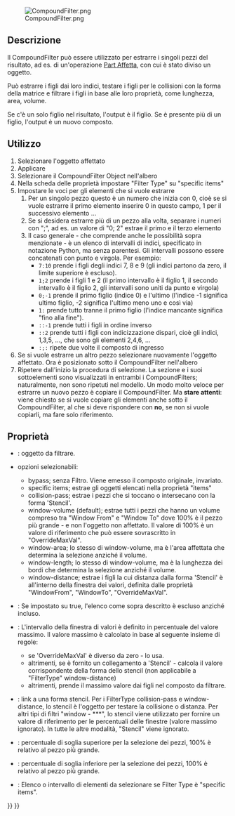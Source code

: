 <languages/>
{{Docnav/it
|[[Part_ExplodeCompound/it|Esplodi composto]]
|[[Part_Boolean/it|Operazione booleana]]
|[[Part_Workbench/it|Part]]
|IconL=Part_ExplodeCompound.svg
|IconR=Part_Boolean.svg
|IconC=Workbench_Part.svg
}}

{{GuiCommand/it
|Name=Part Compound‏‎Filter
|Name/it=Part filtra composto
|MenuLocation=Parte → Composto → Filtra composto
|Workbenches=[[Part Workbench/it|Part]]
|Version=0.17
}}

[[File:CompoundFilter.png]]

<span id="Description"></span>
==Descrizione==

Il CompoundFilter può essere utilizzato per estrarre i singoli pezzi del risultato, ad es. di un'operazione [[Part_Slice/it|Part Affetta]], con cui è stato diviso un oggetto.

Può estrarre i figli dai loro indici, testare i figli per le collisioni con la forma della matrice e filtrare i figli in base alle loro proprietà, come lunghezza, area, volume.

Se c'è un solo figlio nel risultato, l'output è il figlio. Se è presente più di un figlio, l'output è un nuovo composto.

<span id="Usage"></span>
==Utilizzo==

# Selezionare l'oggetto affettato
# Applicare {{MenuCommand|Parte → Composto → Filtra composto}}
# Selezionare il CompoundFilter Object nell'albero
# Nella scheda delle proprietà impostare "Filter Type" su "specific items"
# Impostare le voci per gli elementi che si vuole estrarre
## Per un singolo pezzo questo è un numero che inizia con 0, cioè se si vuole estrarre il primo elemento inserire 0 in questo campo, 1 per il successivo elemento ...
## Se si desidera estrarre più di un pezzo alla volta, separare i numeri con ";", ad es. un valore di "0; 2" estrae il primo e il terzo elemento
## Il caso generale - che comprende anche le possibilità sopra menzionate - è un elenco di intervalli di indici, specificato in notazione Python, ma senza parentesi. Gli intervalli possono essere concatenati con punto e virgola. Per esempio:
##*   <tt>7:10</tt> prende i figli degli indici 7, 8 e 9 (gli indici partono da zero, il limite superiore è escluso).
##*   <tt>1;2 </tt> prende i figli 1 e 2 (il primo intervallo è il figlio 1, il secondo intervallo è il figlio 2, gli intervalli sono uniti da punto e virgola)
##*   <tt>0;-1</tt> prende il primo figlio (indice 0) e l'ultimo (l'indice -1 significa ultimo figlio, -2 significa l'ultimo meno uno e così via)
##*   <tt>1:  </tt> prende tutto tranne il primo figlio (l'indice mancante significa "fino alla fine").
##*   <tt>::-1</tt> prende tutti i figli in ordine inverso
##*   <tt>::2 </tt> prende tutti i figli con indicizzazione dispari, cioè gli indici, 1,3,5, ..., che sono gli elementi 2,4,6, ...
##*   <tt>:;: </tt> ripete due volte il composto di ingresso
# Se si vuole estrarre un altro pezzo selezionare nuovamente l'oggetto affettato. Ora è posizionato sotto il CompoundFilter nell'albero
# Ripetere dall'inizio la procedura di selezione. La sezione e i suoi sottoelementi sono visualizzati in entrambi i CompoundFilters; naturalmente, non sono ripetuti nel modello. Un modo molto veloce per estrarre un nuovo pezzo è copiare il CompoundFilter. Ma '''stare attenti''': viene chiesto se si vuole copiare gli elementi anche sotto il CompoundFilter, al che si deve rispondere con '''no''', se non si vuole copiarli, ma fare solo riferimento.

<span id="Properties"></span>
== Proprietà ==

<div class="mw-translate-fuzzy">
* {{PropertyData|Base}}: oggetto da filtrare.
* {{PropertyData|Filter Type}} opzioni selezionabili:
** bypass; senza Filtro. Viene emesso il composto originale, invariato.
** specific items; estrae gli oggetti elencati nella proprietà "items"
** collision-pass; estrae i pezzi che si toccano o intersecano con la forma 'Stencil'.
** window-volume (default); estrae tutti i pezzi che hanno un volume compreso tra "Window From" e "Window To" dove 100% è il pezzo più grande - e non l'oggetto non affettato. Il valore di 100% è un valore di riferimento che può essere sovrascritto in "OverrideMaxVal".
** window-area; lo stesso di window-volume, ma è l'area affettata che determina la selezione anziché il volume.
** window-length; lo stesso di window-volume, ma è la lunghezza dei bordi che determina la selezione anziché il volume.
** window-distance; estrae i figli la cui distanza dalla forma 'Stencil' è all'interno della finestra dei valori, definita dalle proprietà "WindowFrom", "WindowTo", "OverrideMaxVal".
* {{PropertyData|Invert}}: Se impostato su true, l'elenco come sopra descritto è escluso anziché incluso.
* {{PropertyData|Override Max Val}}: L'intervallo della finestra di valori è definito in percentuale del valore massimo. Il valore massimo è calcolato in base al seguente insieme di regole:
** se 'OverrideMaxVal' è diverso da zero - lo usa.
** altrimenti, se è fornito un collegamento a 'Stencil' - calcola il valore corrispondente della forma dello stencil (non applicabile a "FilterType" window-distance)
** altrimenti, prende il massimo valore dai figli nel composto da filtrare.
* {{PropertyData|Stencil}}: link a una forma stencil. Per i FilterType collision-pass e window-distance, lo stencil è l'oggetto per testare la collisione o distanza. Per altri tipi di filtri "window - ***", lo stencil viene utilizzato per fornire un valore di riferimento per le percentuali delle finestre (valore massimo ignorato). In tutte le altre modalità, "Stencil" viene ignorato.
* {{PropertyData|Window From}}: percentuale di soglia superiore per la selezione dei pezzi, 100% è relativo al pezzo più grande.
* {{PropertyData|Window To}}: percentuale di soglia inferiore per la selezione dei pezzi, 100% è relativo al pezzo più grande.
* {{PropertyData|items}}: Elenco o intervallo di elementi da selezionare se Filter Type è "specific items".
</div>



{{Docnav/it
|[[Part_ExplodeCompound/it|Esplodi composto]]
|[[Part_Boolean/it|Operazione booleana]]
|[[Part_Workbench/it|Part]]
|IconL=Part_ExplodeCompound.svg
|IconR=Part_Boolean.svg
|IconC=Workbench_Part.svg
}}

{{Part Tools navi{{#translation:}}}}
{{Userdocnavi{{#translation:}}}}
{{clear}}